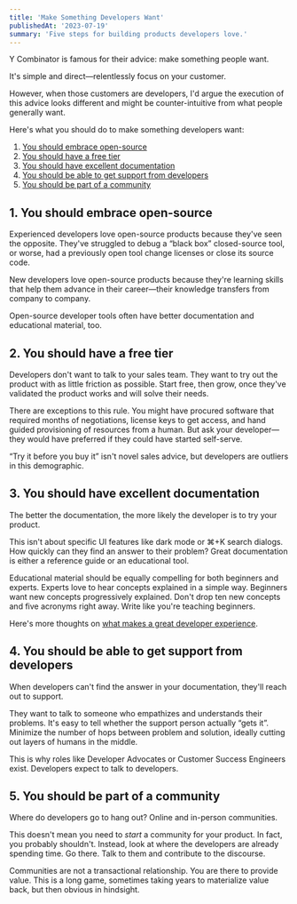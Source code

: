 ```yaml
---
title: 'Make Something Developers Want'
publishedAt: '2023-07-19'
summary: 'Five steps for building products developers love.'
---
```


Y Combinator is famous for their advice: make something people want.

It's simple and direct—relentlessly focus on your customer.

However, when those customers are developers, I'd argue the execution of this advice looks different and might be counter-intuitive from what people generally want.

Here's what you should do to make something developers want:

1. [You should embrace open-source](#1-you-should-embrace-open-source)
2. [You should have a free tier](#2-you-should-have-a-free-tier)
3. [You should have excellent documentation](#3-you-should-have-excellent-documentation)
4. [You should be able to get support from developers](#4-you-should-be-able-to-get-support-from-developers)
5. [You should be part of a community](#5-you-should-be-part-of-a-community)

## 1. You should embrace open-source

Experienced developers love open-source products because they've seen the opposite. They've struggled to debug a “black box” closed-source tool, or worse, had a previously open tool change licenses or close its source code.

New developers love open-source products because they're learning skills that help them advance in their career—their knowledge transfers from company to company.

Open-source developer tools often have better documentation and educational material, too.

## 2. You should have a free tier

Developers don't want to talk to your sales team. They want to try out the product with as little friction as possible. Start free, then grow, once they've validated the product works and will solve their needs.

There are exceptions to this rule. You might have procured software that required months of negotiations, license keys to get access, and hand guided provisioning of resources from a human. But ask your developer—they would have preferred if they could have started self-serve.

“Try it before you buy it” isn't novel sales advice, but developers are outliers in this demographic.

## 3. You should have excellent documentation

The better the documentation, the more likely the developer is to try your product.

This isn't about specific UI features like dark mode or ⌘+K search dialogs. How quickly can they find an answer to their problem? Great documentation is either a reference guide or an educational tool.

Educational material should be equally compelling for both beginners and experts. Experts love to hear concepts explained in a simple way. Beginners want new concepts progressively explained. Don't drop ten new concepts and five acronyms right away. Write like you're teaching beginners.

Here's more thoughts on [what makes a great developer experience](/blog/developer-experience).

## 4. You should be able to get support from developers

When developers can't find the answer in your documentation, they'll reach out to support.

They want to talk to someone who empathizes and understands their problems. It's easy to tell whether the support person actually “gets it”. Minimize the number of hops between problem and solution, ideally cutting out layers of humans in the middle.

This is why roles like Developer Advocates or Customer Success Engineers exist. Developers expect to talk to developers.

## 5. You should be part of a community

Where do developers go to hang out? Online and in-person communities.

This doesn't mean you need to _start_ a community for your product. In fact, you probably shouldn't. Instead, look at where the developers are already spending time. Go there. Talk to them and contribute to the discourse.

Communities are not a transactional relationship. You are there to provide value. This is a long game, sometimes taking years to materialize value back, but then obvious in hindsight.
